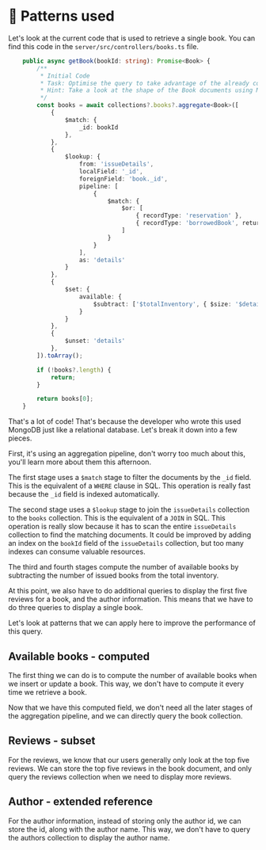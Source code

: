 # 📘 Patterns used

Let's look at the current code that is used to retrieve a single book. You can find this code in the `server/src/controllers/books.ts` file.

```ts
    public async getBook(bookId: string): Promise<Book> {
        /**
         * Initial Code
         * Task: Optimise the query to take advantage of the already computed field.
         * Hint: Take a look at the shape of the Book documents using MongoDB Compass.
         */
        const books = await collections?.books?.aggregate<Book>([
            {
                $match: {
                    _id: bookId
                },
            },
            {
                $lookup: {
                    from: 'issueDetails',
                    localField: '_id',
                    foreignField: 'book._id',
                    pipeline: [
                        {
                            $match: {
                                $or: [
                                    { recordType: 'reservation' },
                                    { recordType: 'borrowedBook', returned: false }
                                ]
                            }
                        }
                    ],
                    as: 'details'
                }
            },
            {
                $set: {
                    available: {
                        $subtract: ['$totalInventory', { $size: '$details' }]
                    }
                }
            },
            {
                $unset: 'details'
            },
        ]).toArray();

        if (!books?.length) {
            return;
        }

        return books[0];
    }
```

That's a lot of code! That's because the developer who wrote this used MongoDB just like a relational database. Let's break it down into a few pieces.

First, it's using an aggregation pipeline, don't worry too much about this, you'll learn more about them this afternoon.

The first stage uses a `$match` stage to filter the documents by the `_id` field. This is the equivalent of a `WHERE` clause in SQL. This operation is really fast because the `_id` field is indexed automatically.

The second stage uses a `$lookup` stage to join the `issueDetails` collection to the `books` collection. This is the equivalent of a `JOIN` in SQL. This operation is really slow because it has to scan the entire `issueDetails` collection to find the matching documents. It could be improved by adding an index on the `bookId` field of the `issueDetails` collection, but too many indexes can consume valuable resources.

The third and fourth stages compute the number of available books by subtracting the number of issued books from the total inventory.

At this point, we also have to do additional queries to display the first five reviews for a book, and the author information. This means that we have to do three queries to display a single book.

Let's look at patterns that we can apply here to improve the performance of this query.

## Available books - computed

The first thing we can do is to compute the number of available books when we insert or update a book. This way, we don't have to compute it every time we retrieve a book.

Now that we have this computed field, we don't need all the later stages of the aggregation pipeline, and we can directly query the book collection.

## Reviews - subset

For the reviews, we know that our users generally only look at the top five reviews. We can store the top five reviews in the book document, and only query the reviews collection when we need to display more reviews.

## Author - extended reference

For the author information, instead of storing only the author id, we can store the id, along with the author name. This way, we don't have to query the authors collection to display the author name.